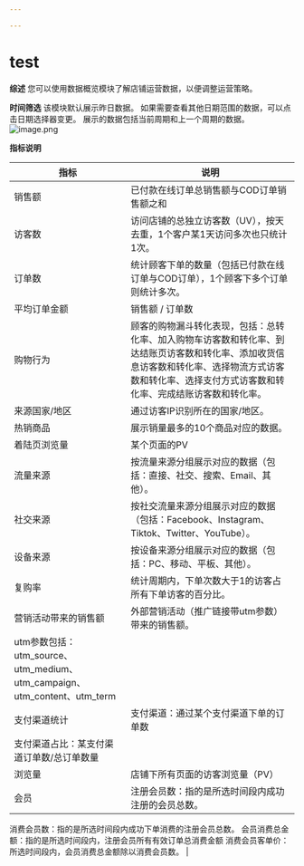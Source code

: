 ```yaml
---

---
```

# test

**综述**
您可以使用数据概览模块了解店铺运营数据，以便调整运营策略。

**时间筛选**
该模块默认展示昨日数据。
如果需要查看其他日期范围的数据，可以点击日期选择器变更。
展示的数据包括当前周期和上一个周期的数据。
![image.png](https://cdn.nlark.com/yuque/0/2022/png/12603161/1665221994542-fd28797b-8391-4153-803c-e5b6abddd1d3.png#clientId=u85272347-5663-4&errorMessage=unknown%20error&from=paste&height=345&id=u751e5e39&name=image.png&originHeight=431&originWidth=478&originalType=binary&ratio=1&rotation=0&showTitle=false&size=15014&status=error&style=none&taskId=u22dc0bd7-d357-44b4-aad6-21d05136001&title=&width=382.4)

**指标说明**

| 指标 | 说明 |
| --- | --- |
| 销售额 | 已付款在线订单总销售额与COD订单销售额之和 |
| 访客数 | 访问店铺的总独立访客数（UV），按天去重，1个客户某1天访问多次也只统计1次。 |
| 订单数 | 统计顾客下单的数量（包括已付款在线订单与COD订单），1个顾客下多个订单则统计多次。 |
| 平均订单金额 | 销售额 / 订单数 |
| 购物行为 | 顾客的购物漏斗转化表现，包括：总转化率、加入购物车访客数和转化率、到达结账页访客数和转化率、添加收货信息访客数和转化率、选择物流方式访客数和转化率、选择支付方式访客数和转化率、完成结账访客数和转化率。 |
| 来源国家/地区 | 通过访客IP识别所在的国家/地区。 |
| 热销商品 | 展示销量最多的10个商品对应的数据。 |
| 着陆页浏览量 | 某个页面的PV |
| 流量来源 |   按流量来源分组展示对应的数据（包括：直接、社交、搜索、Email、其他）。 |
| 社交来源 | 按社交流量来源分组展示对应的数据（包括：Facebook、Instagram、Tiktok、Twitter、YouTube）。 |
| 设备来源 | 按设备来源分组展示对应的数据（包括：PC、移动、平板、其他）。 |
| 复购率 | 统计周期内，下单次数大于1的访客占所有下单访客的百分比。 |
| 营销活动带来的销售额  | 外部营销活动（推广链接带utm参数）带来的销售额。
utm参数包括：utm_source、utm_medium、utm_campaign、utm_content、utm_term |
| 支付渠道统计 | 支付渠道：通过某个支付渠道下单的订单数
支付渠道占比：某支付渠道订单数/总订单数量 |
| 浏览量 | 店铺下所有页面的访客浏览量（PV） |
| 会员 | 注册会员数：指的是所选时间段内成功注册的会员总数。


消费会员数：指的是所选时间段内成功下单消费的注册会员总数。
会员消费总金额：指的是所选时间段内，注册会员所有有效订单总消费金额
消费会员客单价：所选时间段内，会员消费总金额除以消费会员数。 |

